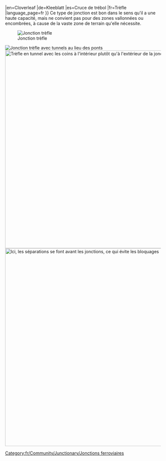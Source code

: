 |en=Cloverleaf
|de=Kleeblatt
|es=Cruce de trébol
|fr=Trèfle
|language_page=fr
}}{{en/-}}{{fr/Community/Junctionary/Menu de Croisements}}
Ce type de jonction est bon dans le sens qu'il a une haute capacité, mais ne convient pas pour des zones vallonnées ou encombrées, à cause de la vaste zone de terrain qu'elle nécessite.

[[File:en/Community/Junctionary/Cloverleaf.png|none|frame|Jonction trèfle]]

{{fr/Community/Junctionary/Critère de jonction|Peu coûteux|1|0|1|2||0|1|0|1|1|0||Les trains en panne n'affectent qu'une voie et les  virages à gauche.|
*Peut gérer 4 trains et plus à la fois
*Utilise beaucoup d'espace s'il est construit sans virages serrés
*Faites les boucles et les branches diagonales plus longues que vos trains, pour que la ligne principale ne soit pas bloquée par un train en attente
*Utilisez les tunnels si les ponts ralentissent vos trains
*Si nécessaire, améliorez-la en une [[fr/Community/Junctionary/Jonction dessus-dessous|jonction dessus-dessous]]
*Zone: 10 x 10

*Pour pouvoir stocker correctement un train de longueur 12 (6 cases) dans chaque mouvement vers la gauche, utilisez une longueur de 2 pour chaque côté du trèfle et commencez le trèfle à 3 cases de l'intersection centrale
*En général, l'espace de stockage de chaque trèfle est 7*n pour une taille de trèfle de n, où n est la longueur de chaque côté du trèfle (commencez un trèfle de taille n à 2*n-1 cases de l'intersection centrale)
}}
[[File:en/Community/Junctionary/Cloverleaf with tunnels.png|none|frame|Jonction trèfle avec tunnels au lieu des ponts]]
[[File:en/Community/Junctionary/Cloverleaf inward corners.png|none|thumb|640px|Trèfle en tunnel avec les coins à l'intérieur plutôt qu'à l'extérieur de la jonction]]
[[File:fr/Archive/Unmapped/Jonction trèfle améliorée.png|none|thumb|640px|Ici, les séparations se font avant les jonctions, ce qui évite les bloquages]]

[[Category:fr/Community/Junctionary/Jonctions ferroviaires]]